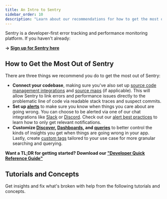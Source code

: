 ```yaml
---
title: An Intro to Sentry
sidebar_order: 10
description: "Learn about our recommendations for how to get the most out of Sentry."
---
```


Sentry is a developer-first error tracking and performance monitoring platform. If you haven't already:

**→ [Sign up for Sentry here](https://sentry.io/signup/)**

## How to Get the Most Out of Sentry

There are three things we recommend you do to get the most out of Sentry:

- **Connect your codebase**, making sure you've also set up [source code management integrations](/organization/integrations/source-code-mgmt/) and [source maps](/product/sentry-basics/integrate-frontend/upload-source-maps/) (if applicable). This will allow Sentry to link errors and performance issues directly to the problematic line of code via readable stack traces and suspect commits.
- **Set up [alerts](/product/alerts/)** to make sure you know when things you care about are going wrong. You can choose to be alerted via one of our chat integrations like [Slack](/organization/integrations/notification-incidents/slack/) or [Discord](/organization/integrations/notification-incidents/discord/). Check out our [alert best practices](/product/alerts/best-practices/) to learn how to only get relevant notifications.
- **Customize [Discover](/product/explore/discover-queries/), [Dashboards](/product/dashboards/), and [queries](/product/explore/discover-queries/query-builder/)** to better control the kinds of insights you get when things are going wrong in your app. Lastly, create [custom tags](/concepts/search/searchable-properties/#custom-tags) tailored to your use case for more granular searching and querying.

**Want a TL;DR for getting started? Download our ["Developer Quick Reference Guide"](/pdfs/developer-quick-reference-guide.pdf)**

## Tutorials and Concepts

Get insights and fix what's broken with help from the following tutorials and concepts.

<PageGrid />
